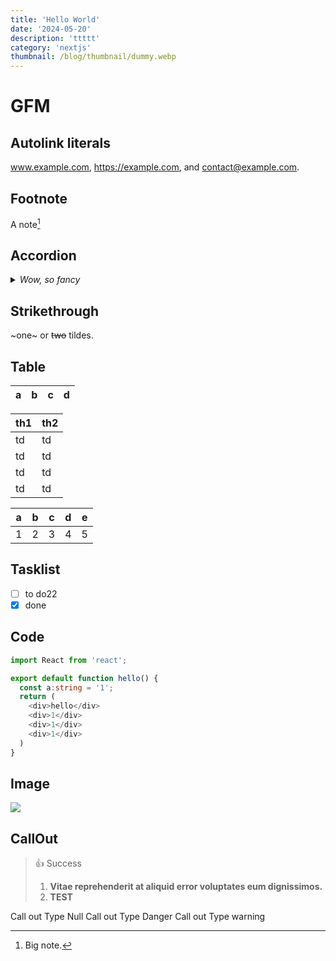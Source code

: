 ```yaml
---
title: 'Hello World'
date: '2024-05-20'
description: 'ttttt'
category: 'nextjs'
thumbnail: /blog/thumbnail/dummy.webp
---
```


# GFM

## Autolink literals

www.example.com, https://example.com, and contact@example.com.

## Footnote

A note[^1]

[^1]: Big note.

## Accordion

<details>
  <summary><i>Wow, so fancy</i></summary>
  <b>WOW, SO BOLD</b>
</details>

## Strikethrough

~one~ or ~~two~~ tildes.

## Table

| a | b  |  c |  d  |
| - | :- | -: | :-: |


|th1         | th2          |
|------------|--------------|
|td           | td            |
|td           | td            |
|td           | td            |
|td           | td            |


|a|b|c|d|e|
|-|-|-|-|-|
|1|2|3|4|5|

## Tasklist

* [ ] to do22
* [x] done

## Code
```ts title="hello.tsx" {1} 
import React from 'react';

export default function hello() {
  const a:string = '1';
  return (
    <div>hello</div>
    <div>1</div>
    <div>1</div>
    <div>1</div>
  )
}
```

## Image
![](https://source.unsplash.com/random/800x600)

## CallOut

> 👍 Success
> 
> 1. **Vitae reprehenderit at aliquid error voluptates eum dignissimos.**
> 2. **TEST**

<Callout >
Call out Type Null
</Callout>

<Callout type="danger">
Call out Type Danger
</Callout>

<Callout type="warning">
Call out Type warning
</Callout>